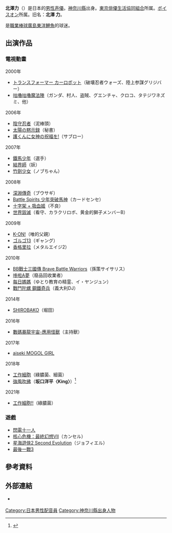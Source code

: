 {{配音員
|名字= 北泽力
|圖像= 
|尺寸= 
|說明= 
|藝名= 
|英文名=
|本名= 北沢 力（{{lang|ja|きたざわ りき}}）
|暱稱=
|配偶= 
|出生地= 
|出身地= {{JPN}} [[神奈川縣|神奈川縣]]
|身長= 175cm
|血型=  
|生年= 1977
|生月= 7
|生日= 26
|歿年= 
|歿月= 
|歿日= 
|所屬= 
|任職年份=
|出道作= 
|代表作= 
|網站=
|其他= 
}}
'''北澤力'''（{{bd|1977年|7月26日||}}）是日本的[[男性|男性]][[声優|声優]]。[[神奈川縣|神奈川縣]]出身。[[東京俳優生活協同組合|東京俳優生活協同組合]]所属。[[ボイスオン|ボイスオン]]所属。旧名：'''北澤 力'''。

是[[職業棒球|職業棒球]][[廣島東洋鯉魚|廣島東洋鯉魚]]的球迷。

== 出演作品 ==
=== 電視動畫 ===
; 2000年
* [[トランスフォーマー_カーロボット|トランスフォーマー カーロボット]]（破壊忍者ウォーズ、陸上参謀グリジバー）
* [[咕嚕咕嚕魔法陣|咕嚕咕嚕魔法陣]]（ガンダ、村人、盗賊、グエンチャ、クロコ、タテジワネズミ、他）
; 2006年
* [[陰守忍者|陰守忍者]]（泥棒頭）
* [[太陽の黙示録|太陽の黙示録]]（秘書）
* [[護くんに女神の祝福を!|護くんに女神の祝福を!]]（サブロー）
; 2007年
* [[鐵馬少年|鐵馬少年]]（選手）
* [[結界師|結界師]]（妖）
* [[竹劍少女|竹劍少女]]（ノブちゃん）
; 2008年
* [[深淵傳奇|深淵傳奇]]（ブウサギ）
* [[Battle_Spirits_少年突破馬神|Battle Spirits 少年突破馬神]]（カードセンセ）
* [[十字架與吸血鬼|十字架 + 吸血姬]]（不良） 
* [[世界毀滅|世界毀滅]]（看守、カラクリロボ、黄金的獅子メンバーB）
; 2009年
* [[K-ON!|K-ON!]]（唯的父親）
* [[ゴルゴ13|ゴルゴ13]]（ギャング）
* [[香格里拉_(科幻小說)|香格里拉]]（メタルエイジ2）
; 2010年
* [[BB戰士三國傳|BB戰士三國傳 Brave Battle Warriors]]（孫策サイサリス）
* [[哆啦A夢|哆啦A夢]]（廢品回收業者）
* [[每日媽媽|每日媽媽]]（ゆとり教育の精霊、イ・ヤンジュン）
* [[戰鬥陀螺_鋼鐵奇兵|戰鬥陀螺 鋼鐵奇兵]]（義大利DJ）
; 2014年
* [[SHIROBAKO|SHIROBAKO]]（堀田）
; 2016年
* [[數碼暴龍宇宙-應用怪獸|數碼暴龍宇宙-應用怪獸]]（主持獸）
; 2017年
* [[aiseki_MOGOL_GIRL|aiseki MOGOL GIRL]]
; 2018年
* [[工作細胞|工作細胞]]（綠膿菌、細菌）
* [[強風吹拂|強風吹拂]]（'''坂口洋平〈King〉'''）<ref>{{cite web|language=ja|accessdate=2018年7月15日|url=http://kazetsuyo-anime.com/caststaff/|title=キャスト＆スタッフ|publisher=電視動畫「強風吹拂」官方網站|archive-date=2018年6月20日|archive-url=https://web.archive.org/web/20180620101927/http://kazetsuyo-anime.com/caststaff/|dead-url=no}}</ref>
; 2021年
* [[工作細胞|工作細胞!!]]（綠膿菌）<!--1月30日-->

=== 遊戲 ===
* [[閃電十一人|閃電十一人]]
* [[核心危機：最終幻想VII|核心危機：最終幻想VII]]（カンセル）
* [[星海遊俠2_Second_Evolution|星海遊俠2 Second Evolution]]（ジョフィエル）
* [[最後一戰3|最後一戰3]]

== 參考資料 ==
{{reflist}}

== 外部連結 ==
* {{Official|1=http://haikyo.co.jp/profile/profile.php?ActorID=12111|name=東京俳優生活協同組合官網簡歷}} {{ja icon}}

{{東京俳優生活協同組合}}
{{DEFAULTSORT:Kitazawa Riki}}
[[Category:日本男性配音員|Category:日本男性配音員]]
[[Category:神奈川縣出身人物|Category:神奈川縣出身人物]]